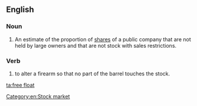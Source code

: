 ==English==
{{wikipedia}}

===Noun===
{{en-noun}}

# An estimate of the proportion of [[shares]] of a public company that are not held by large owners and that are not stock with sales restrictions.

===Verb===
# {{lb|en|firearms}} to alter a firearm so that no part of the barrel touches the stock.

[[Category:en:Stock market]]

[[ta:free float]]